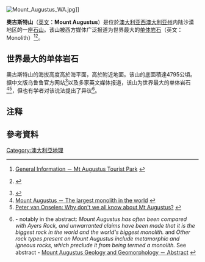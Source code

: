 {{Coord|display=title}}

[[File:Mount_Augustus_WA.jpg|thumb]]{{NoteTag|虽然多家中文媒体均报道[[烏盧魯|乌鲁鲁巨石]]为世界上最大的单体岩石，但这一说法并不准确。奧古斯特山的面积足足有乌鲁鲁巨石的2.5倍大<ref>[https://www.youtube.com/watch?v=QAHPoBGhDJs YouTube － Mount Augustus] {{Wayback|url=https://www.youtube.com/watch?v=QAHPoBGhDJs |date=20200905084735 }} {{en}}</ref>。}}]]

'''奧古斯特山'''（[[英语|英文]]：'''Mount Augustus'''）是位於[[澳大利亚|澳大利亚]][[西澳大利亚州|西澳大利亚州]]内陆沙漠地区的一座[[山|石山]]。该山被西方媒体广泛报道为世界最大的[[磐石|单体岩石]]（英文：Monolith）<ref>[http://www.mtaugustustouristpark.com/general-information.html General Information － Mt Augustus Tourist Park] {{Wayback|url=http://www.mtaugustustouristpark.com/general-information.html |date=20210118103812 }} {{en}}</ref><ref>{{Citation | author1=Tassell, Dave | title=Augustus: ancient giant of the west | journal=Australian Outdoors. Yearbook | publication-date=1978 | issue=1978 | pages=114–117 | url=http://trove.nla.gov.au/work/39258631 | accessdate=11 January 2014}} {{en}}</ref>。

== 世界最大的单体岩石 ==
奧古斯特山的海拔高度高於海平面{{convert|1106|m|ft}}，高於附近地面{{convert|860|m|ft}}。该山的底面積達4795公頃。据中文版乌鲁鲁官方网站<ref>{{Cite web |url=https://uluru-australia.com/zh-hans/about-uluru/uluru-facts/ |title=乌鲁鲁巨石的一些真相 |accessdate=2020-08-27 |archive-date=2020-09-05 |archive-url=https://web.archive.org/web/20200905084658/https://uluru-australia.com/zh-hans/about-uluru/uluru-facts/ |dead-url=no }}</ref>以及多家英文媒体报道，该山为世界最大的单体岩石<ref>[https://www.smh.com.au/lifestyle/mount-augustus-20040208-gdkqzd.html Mount Augustus － The largest monolith in the world] {{Wayback|url=https://www.smh.com.au/lifestyle/mount-augustus-20040208-gdkqzd.html |date=20171010150624 }} {{en}}</ref><ref>[https://www.perthnow.com.au/opinion/peter-van-onselen/peter-van-onselen-why-dont-we-all-know-about-mt-augustus-ng-b88990257z Peter van Onselen: Why don't we all know about Mt Augustus?] {{Wayback|url=https://www.perthnow.com.au/opinion/peter-van-onselen/peter-van-onselen-why-dont-we-all-know-about-mt-augustus-ng-b88990257z |date=20200905084743 }} {{en}}</ref>，但也有学者对该说法提出了异议<ref>{{Citation | author1=Bourman, Robert P | author2=Ollier, Cliff | author3=Buckman, Solomon, Dr. | title=Mount Augustus geology and geomorphology | publication-date=2010-01-01 | publisher=Research Online | url=http://trove.nla.gov.au/work/73698414 | accessdate=11 January 2014 | archive-date=2020-01-29 | archive-url=https://web.archive.org/web/20200129210220/https://trove.nla.gov.au/work/73698414 | dead-url=no }} - notably in the abstract: ''Mount Augustus has often been compared with Ayers Rock, and unwarranted claims have been made that it is the biggest rock in the world and the world's biggest monolith.'' and ''Other rock types present on Mount Augustus include metamorphic and igneous rocks, which preclude it from being termed a monolith.'' See abstract - [http://onlinelibrary.wiley.com/doi/10.1111/j.1745-5871.2009.00608.x/abstract;jsessionid=16E8EC24BE6383BF75C5D6793A04711B.f02t02 Mount Augustus Geology and Geomorphology － Abstract] {{Wayback|url=http://onlinelibrary.wiley.com/doi/10.1111/j.1745-5871.2009.00608.x/abstract;jsessionid=16E8EC24BE6383BF75C5D6793A04711B.f02t02 |date=20160304111430 }} {{en}}</ref>。

== 注释 ==
{{NoteFoot}}

==參考資料==
{{reflist}}

{{澳大利亚地理小作品}}

[[Category:澳大利亞地理|Category:澳大利亞地理]]